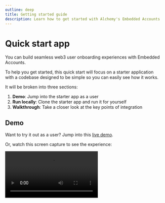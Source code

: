 ```yaml
---
outline: deep
title: Getting started guide
description: Learn how to get started with Alchemy's Embedded Accounts using Account Kit and the Alchemy Signer, Modular Account, Rundler and Gas Manager.
---
```


# Quick start app

You can build seamless web3 user onboarding experiences with Embedded Accounts.

To help you get started, this quick start will focus on a starter application with a codebase designed to be simple so you can easily see how it works.

It will be broken into three sections:

1. **Demo**: Jump into the starter app as a user
2. **Run locally**: Clone the starter app and run it for yourself
3. **Walkthrough**: Take a closer look at the key points of integration

## Demo

Want to try it out as a user? Jump into this [live demo](https://embedded-accounts-quickstart.vercel.app/).

Or, watch this screen capture to see the experience:

<video src="/videos/embedded-accounts-full.mp4" controls />

In this app each user is provided a smart account tied to their email address. Every onchain action is gas-sponsored so the user can start minting tokens at the click of a button!

Excited to run it yourself? Move to the next step to [run the starter app](/getting-started/run-locally) or jump ahead to [learn how it works](/getting-started/walkthrough).
